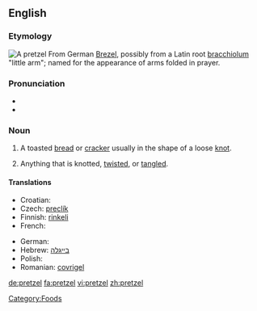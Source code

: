 {{was wotd|2007|August|18}}
{{wikipedia}}
==English==

===Etymology===
[[Image:Breze.jpg|thumb|A pretzel]]
From German [[Brezel]], possibly from a Latin root [[bracchiolum]] "little arm"; named for the appearance of arms folded in prayer.

===Pronunciation===
* {{IPA|/ˈprɛt.səl/}}
* {{audio|en-us-pretzel.ogg|Audio (US)}}

===Noun===
{{en-noun}}

# A toasted [[bread]] or [[cracker]] usually in the shape of a loose [[knot]].
# {{idiomatic}} Anything that is knotted, [[twist]]ed, or [[tangle]]d.

====Translations====
{{trans-top|a toasted bread or cracker in the shape of a knot}}
* Croatian: {{t-|hr|perec|m|alt=pèrēc}}
* Czech: [[preclík]] {{m}}
* Finnish: [[rinkeli]]
* French: {{t+|fr|bretzel|m}}
{{trans-mid}}
* German: {{t+|de|Brezel|f}}
* Hebrew: [[בייגלה]]
* Polish: {{t+|pl|precel}}
* Romanian: [[covrigel]] {{m}}
{{trans-bottom}}

[[Category:Foods]]

[[de:pretzel]]
[[fa:pretzel]]
[[vi:pretzel]]
[[zh:pretzel]]